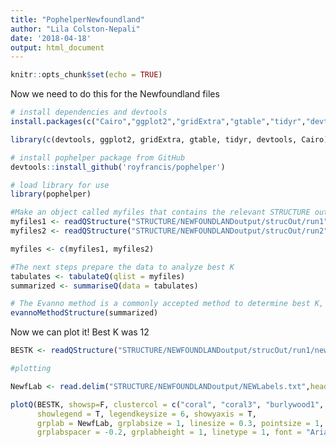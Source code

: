 ```yaml
---
title: "PophelperNewfoundland"
author: "Lila Colston-Nepali"
date: '2018-04-18'
output: html_document
---
```


```r
knitr::opts_chunk$set(echo = TRUE)
```

Now we need to do this for the Newfoundland files

```r
# install dependencies and devtools
install.packages(c("Cairo","ggplot2","gridExtra","gtable","tidyr","devtools"),dependencies=T)

library(c(devtools, ggplot2, gridExtra, gtable, tidyr, devtools, Cairo))

# install pophelper package from GitHub
devtools::install_github('royfrancis/pophelper')

# load library for use
library(pophelper)

#Make an object called myfiles that contains the relevant STRUCTURE output files
myfiles1 <- readQStructure("STRUCTURE/NEWFOUNDLANDoutput/strucOut/run1")
myfiles2 <- readQStructure("STRUCTURE/NEWFOUNDLANDoutput/strucOut/run2")

myfiles <- c(myfiles1, myfiles2)

#The next steps prepare the data to analyze best K
tabulates <- tabulateQ(qlist = myfiles)
summarized <- summariseQ(data = tabulates)

# The Evanno method is a commonly accepted method to determine best K, this function calculates it
evannoMethodStructure(summarized)
```

Now we can plot it! Best K was 12

```r
BESTK <- readQStructure("STRUCTURE/NEWFOUNDLANDoutput/strucOut/run1/newfoundlandstrucoutput12_f")

#plotting

NewfLab <- read.delim("STRUCTURE/NEWFOUNDLANDoutput/NEWLabels.txt",header=FALSE,stringsAsFactors=FALSE)

plotQ(BESTK, showsp=F, clustercol = c("coral", "coral3", "burlywood1", "bisque1", "darksalmon", "indianred2", "lightcoral", "lightsalmon3", "sienna2", "salmon4", "tomato3", "tan1"),
      showlegend = T, legendkeysize = 6, showyaxis = T, 
      grplab = NewfLab, grplabsize = 1, linesize = 0.3, pointsize = 1, showdiv = FALSE,
      grplabspacer = -0.2, grplabheight = 1, linetype = 1, font = "Arial", ordergrp = T)



```
